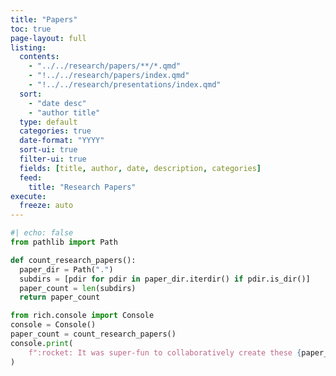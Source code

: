 ```yaml
---
title: "Papers"
toc: true
page-layout: full
listing:
  contents:
    - "../../research/papers/**/*.qmd"
    - "!../../research/papers/index.qmd"
    - "!../../research/presentations/index.qmd"
  sort:
    - "date desc"
    - "author title"
  type: default
  categories: true
  date-format: "YYYY"
  sort-ui: true
  filter-ui: true
  fields: [title, author, date, description, categories]
  feed:
    title: "Research Papers"
execute:
  freeze: auto
---
```


```python
#| echo: false
from pathlib import Path

def count_research_papers():
  paper_dir = Path(".")
  subdirs = [pdir for pdir in paper_dir.iterdir() if pdir.is_dir()]
  paper_count = len(subdirs)
  return paper_count

```

```python
from rich.console import Console
console = Console()
paper_count = count_research_papers()
console.print(
    f":rocket: It was super-fun to collaboratively create these {paper_count} papers!"
)
```
